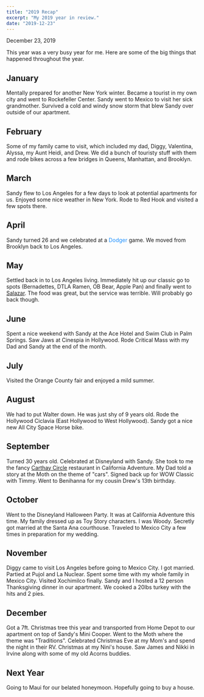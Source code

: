 ```yaml
---
title: "2019 Recap"
excerpt: "My 2019 year in review."
date: "2019-12-23"
---
```


December 23, 2019

This year was a very busy year for me. Here are some of the big things that happened throughout the year.

## January

Mentally prepared for another New York winter. Became a tourist in my own city and went to Rockefeller Center. Sandy went to Mexico to visit her sick grandmother. Survived a cold and windy snow storm that blew Sandy over outside of our apartment.

## February

Some of my family came to visit, which included my dad, Diggy, Valentina, Alyssa, my Aunt Heidi, and Drew. We did a bunch of touristy stuff with them and rode bikes across a few bridges in Queens, Manhattan, and Brooklyn.

## March

Sandy flew to Los Angeles for a few days to look at potential apartments for us. Enjoyed some nice weather in New York. Rode to Red Hook and visited a few spots there.

## April

Sandy turned 26 and we celebrated at a <span style="color: dodgerblue">Dodger</span> game. We moved from Brooklyn back to Los Angeles.

## May

Settled back in to Los Angeles living. Immediately hit up our classic go to spots (Bernadettes, DTLA Ramen, OB Bear, Apple Pan) and finally went to [Salazar](https://salazarla.com). The food was great, but the service was terrible. Will probably go back though.

## June

Spent a nice weekend with Sandy at the Ace Hotel and Swim Club in Palm Springs. Saw Jaws at Cinespia in Hollywood. Rode Critical Mass with my Dad and Sandy at the end of the month.

## July

Visited the Orange County fair and enjoyed a mild summer.

## August

We had to put Walter down. He was just shy of 9 years old. Rode the Hollywood Ciclavia (East Hollywood to West Hollywood). Sandy got a nice new All City Space Horse bike.

## September

Turned 30 years old. Celebrated at Disneyland with Sandy. She took to me the fancy [Carthay Circle](https://disneyland.disney.go.com/dining/disney-california-adventure/carthay-circle-restaurant/) restaurant in California Adventure. My Dad told a story at the Moth on the theme of "cars". Signed back up for WOW Classic with Timmy. Went to Benihanna for my cousin Drew's 13th birthday.

## October

Went to the Disneyland Halloween Party. It was at California Adventure this time. My family dressed up as Toy Story characters. I was Woody. Secretly got married at the Santa Ana courthouse. Traveled to Mexico City a few times in preparation for my wedding.

## November

Diggy came to visit Los Angeles before going to Mexico City. I got married. Partied at Pujol and La Nuclear. Spent some time with my whole family in Mexico City. Visited Xochimilco finally. Sandy and I hosted a 12 person Thanksgiving dinner in our apartment. We cooked a 20lbs turkey with the hits and 2 pies.

## December

Got a 7ft. Christmas tree this year and transported from Home Depot to our apartment on top of Sandy's Mini Cooper. Went to the Moth where the theme was "Traditions". Celebrated Christmas Eve at my Mom's and spend the night in their RV. Christmas at my Nini's house. Saw James and Nikki in Irvine along with some of my old Acorns buddies.

## Next Year

Going to Maui for our belated honeymoon. Hopefully going to buy a house.
